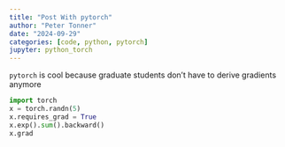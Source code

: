 ```yaml
---
title: "Post With pytorch"
author: "Peter Tonner"
date: "2024-09-29"
categories: [code, python, pytorch]
jupyter: python_torch
---
```


`pytorch` is cool because graduate students don't have to derive gradients anymore

```python
import torch
x = torch.randn(5)
x.requires_grad = True
x.exp().sum().backward()
x.grad
```
